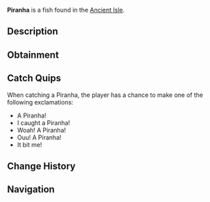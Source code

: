 {{FishInfobox
|image          = Piranha.png
|rarity         = Common
|sea            = First Sea
|location       = [[Ancient Isle]]
|sublocation    = 
|sources        = Fishing Rod
|radar_location = 
|xp             = 95
|weather        = 
|time           = 
|season         = Spring, Winter
|bait           = Squid
|base_weight    = 5
|base_value     = 85
|weight_range   = 3
|base_chance    = 100
|base_resil     = 70
}}
'''Piranha''' is a {{Rarity|Common}} fish found in the [[Ancient Isle]].

== Description ==
{{Description|Piranhas are aggressive fish with incredibly sharp teeth, which they use to hunt their prey. Ranking high on the local food chain, they are still no match for the larger and fiercer apex predators of the Ancient Isle.|Bestiary Entry}}

== Obtainment ==
{{Description|Can be found in the waters of the Ancient Isle.|Bestiary Hint}}
{{Fish Availability|
Ancient Isle/Freshwater Pond
Ancient Isle/Surrounding Ocean
Ancient Isle/Waterfall
|top_rods      = 
Training Rod\741195.02\725829.41;
Plastic Rod\612079.84\539145.76;
Rapid Rod\600471.13\789036.71;
Leviathan's Fang Rod\561420.09\194358.39;
Firefly Rod\547840.85\781121.12;
Flimsy Rod\458679.39\434418.66;
Fast Rod\519497.01\764451.13;
Frog Rod\421251.77\636869.37;
Trident Rod\526875.39\349650.69;
Free Spirit Rod\515969.28\342413.06;
No-Life Rod\496521.96\455762.61;
Seraphic Rod\481115.77\358875.75;
Ethereal Prism Rod\475260.59\50318.96;
Astralhook Rod\471789.74\20870.5;
Rod Of The Forgotten Fang\454847.2\327733.57;
Challenger's Rod\449930.14\428392.9;
Rod Of The Exalted One\430592.26\214031.46;
Rod Of The Depths\423314.04\372886.12;
Zeus Rod\416811.58\395788.81;
Verdant Shear Rod\414014.59\377787.54;
Blazebringer Rod\396998.85\388665.06;
Depthseeker Rod\383918.93\334917.21;
Volcanic Rod\366772.58\331351.22;
Avalanche Rod\363726.23\301770.04;
Steady Rod\192516.62\165052.47
|recommended   = Training Rod
}}

== Catch Quips ==
When catching a Piranha, the player has a chance to make one of the following exclamations:
* A Piranha!
* I caught a Piranha!
* Woah! A Piranha!
* Ouu! A Piranha!
* It bit me!

== Change History ==
{{Change History|{{subst:Current Version}}}}

== Navigation ==
{{Fish Navbox|Ancient Isle}}